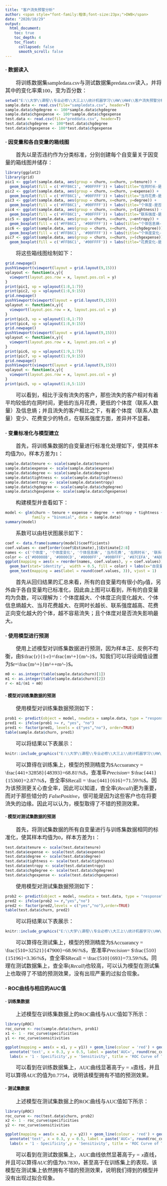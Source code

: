 ---
title: "客户流失预警分析"
author: <span style="font-family:楷体;font-size:23px;">DWB</span>
date: "2020/10/29"
output: 
  html_document:
    toc: true
    toc_depth: 4
    toc_float:
      collapsed: false
      smooth_scroll: false
---

### $\textbf{·}$ 数据读入
<span style="font-family:楷体;font-size:17px;">　　将训练数据集sampledata.csv与测试数据集predata.csv读入，并将其中的变化率乘100，变为百分数：</span>
```{r message=FALSE, warning=FALSE}
setwd("E:\\大学\\课程\\专业必修\\大三上\\统计机器学习\\HW\\HW4\\客户流失预警分析")
sample.data <- read.csv(file="sampledata.csv", header=T)
sample.data$chgdegree <- 100*sample.data$chgdegree
sample.data$chgexpense <- 100*sample.data$chgexpense
test.data <- read.csv(file="preddata.csv", header=T)
test.data$chgdegree <- 100*test.data$chgdegree
test.data$chgexpense <- 100*test.data$chgexpense
```


### $\textbf{·}$ 因变量和各自变量的箱线图
<span style="font-family:楷体;font-size:17px;">　　首先以是否违约作为分类标准，分别创建每个自变量关于因变量的箱线图并储存：</span>
```{r message=FALSE, warning=FALSE}
library(ggplot2)
library(grid)
pic1 <- ggplot(sample.data, aes(group = churn, x=churn, y=tenure)) + 
  geom_boxplot(fill = c('#FFB6C1', '#00FFFF')) + labs(title="在网时长-是否流失箱线图", x="是否流失", y = "在网时长(天)")
pic2 <- ggplot(sample.data, aes(group = churn, x=churn, y=expense)) + 
  geom_boxplot(fill = c('#FFB6C1', '#00FFFF')) + labs(title="当月花费-是否流失箱线图", x="是否流失", y = "当月花费(元)")
pic3 <- ggplot(sample.data, aes(group = churn, x=churn, y=degree)) + 
  geom_boxplot(fill = c('#FFB6C1', '#00FFFF')) + labs(title="个体度-是否流失箱线图", x="是否流失", y = "个体度(人数)")
pic4 <- ggplot(sample.data, aes(group = churn, x=churn, y=tightness)) + 
  geom_boxplot(fill = c('#FFB6C1', '#00FFFF')) + labs(title="联系强度-是否流失箱线图", x="是否流失", y = "联系强度(分钟/人)")
pic5 <- ggplot(sample.data, aes(group = churn, x=churn, y=entropy)) + 
  geom_boxplot(fill = c('#FFB6C1', '#00FFFF')) + labs(title="个体信息熵-是否流失箱线图", x="是否流失", y = "个体信息熵")
pic6 <- ggplot(sample.data, aes(group = churn, x=churn, y=(chgdegree))) + 
  geom_boxplot(fill = c('#FFB6C1', '#00FFFF')) + labs(title="个体度变化-是否流失箱线图", x="是否流失", y = "个体度变化(%)")
pic7 <- ggplot(sample.data, aes(group = churn, x=churn, y=(chgexpense))) +
  geom_boxplot(fill = c('#FFB6C1', '#00FFFF')) + labs(title="花费变化-是否流失箱线图", x="是否流失", y = "花费变化(%)")
```

<span style="font-family:楷体;font-size:17px;">　　将这些箱线图绘制如下：</span>
```{r warning=FALSE, message=FALSE}
grid.newpage() 
pushViewport(viewport(layout = grid.layout(9,15)))
vplayout <- function(x,y){
  viewport(layout.pos.row = x, layout.pos.col = y)
}
print(pic1, vp = vplayout(1:8,1:7))   
print(pic2, vp = vplayout(1:8,9:15))   
grid.newpage() 
pushViewport(viewport(layout = grid.layout(9,15)))
vplayout <- function(x,y){
  viewport(layout.pos.row = x, layout.pos.col = y)
}
print(pic3, vp = vplayout(1:8,1:7))   
print(pic4, vp = vplayout(1:8,9:15))
grid.newpage() 
pushViewport(viewport(layout = grid.layout(9,15)))
vplayout <- function(x,y){
  viewport(layout.pos.row = x, layout.pos.col = y)
}
print(pic6, vp = vplayout(1:9,1:7))   
print(pic7, vp = vplayout(1:9,9:15)) 
grid.newpage() 
pushViewport(viewport(layout = grid.layout(9,15)))
vplayout <- function(x,y){
  viewport(layout.pos.row = x, layout.pos.col = y)
}
print(pic5, vp = vplayout(1:8,5:11))   
```

<span style="font-family:楷体;font-size:17px;">　　可以看到，相比于没有流失的客户，那些流失的客户相对有着平均较低的在网时间，更低的当月花费，更低的个体度（联系人数量）及信息熵；并且流失的客户相比之下，有着个体度（联系人数量）变少、花费变少的特点，在联系强度方面，差异并不显著。</span>

### $\textbf{·}$ 变量标准化与模型建立

<span style="font-family:楷体;font-size:17px;">　　首先，将训练集数据的自变量进行标准化处理如下，使其样本均值为0，样本方差为1：</span>
```{r message=FALSE, warning=FALSE}
sample.data$tenure <- scale(sample.data$tenure)
sample.data$expense <- scale(sample.data$expense)
sample.data$degree <- scale(sample.data$degree)
sample.data$tightness <- scale(sample.data$tightness)
sample.data$entropy <- scale(sample.data$entropy)
sample.data$chgdegree <- scale(sample.data$chgdegree)
sample.data$chgexpense <- scale(sample.data$chgexpense)
```

<span style="font-family:楷体;font-size:17px;">　　构建模型并查看如下：</span>
```{r message=FALSE, warning=FALSE}
model <- glm(churn ~ tenure + expense + degree  + entropy + tightness + chgdegree + chgexpense, 
            family = "binomial", data = sample.data) 
summary(model)
```
<span style="font-family:楷体;font-size:17px;">　　系数可以由柱状图展示如下：</span>
```{r echo=FALSE, message=FALSE, warning=FALSE}
coef <- data.frame(summary(model)$coefficients)
coef.values <- coef[order(coef$Estimate),]$Estimate[2:8]
names <- c('个体度', '个体度变化', '个体信息熵', '当月花费', '在网时长', '联系强度', '花费变化')
color <- c('#00008B', '#0000CD', '#0000FF', '#00BFFF', '#87CEFA', '#ADD8E6', '#F0FFFF')
ggplot(mapping = aes(x = reorder(names, coef.values), y = coef.values)) + 
  geom_bar(stat='identity',  width = 0.5, fill = color) + labs(x="自变量名称", y = "回归系数", title = "回归系数图") +
  geom_text(mapping = aes(label = round(coef.values, 3)), vjust = 1)

```

<span style="font-family:楷体;font-size:17px;">　　首先从回归结果的汇总来看，所有的自变量均有很小的p值，另外由于各自变量均已标准化，因此由上图可以看到，所有的自变量均为负数，可以理解为：个体度越大、个体度正向变化越大、个体信息熵越大、当月花费越大、在网时长越长、联系强度越高、花费正向变化越大的个体，越不容易流失；且个体度对是否流失影响最大。</span>


### $\textbf{·}$ 使用模型进行预测
<span style="font-family:楷体;font-size:17px;">　　使用上述模型对训练集数据进行预测，因为样本正、反例不均衡，由$\frac{r}{1-r}=\frac{m^+}{m^-}$，知我们可以将设阈值设置为$r=\frac{m^+}{m^++m^-}$。</span>

```{r message=FALSE, warning=FALSE}
m0 <- as.integer(table(sample.data$churn)[1])
m1 <- as.integer(table(sample.data$churn)[2])
r <- m1/(m1 + m0)
```

#### $\textbf{·}$ 模型对训练集数据的预测
<span style="font-family:楷体;font-size:17px;">　　使用模型对训练集数据预测如下：</span>
```{r message=FALSE, warning=FALSE}
prob1 <- predict(object = model, newdata = sample.data, type = "response")
pred1 <- ifelse(prob1 >= r, "yes", "no")
pred1 <- factor(pred1, levels = c("yes","no"), order=TRUE)
table(sample.data$churn, pred1)
```
<span style="font-family:楷体;font-size:17px;">　　可以将结果以下表展示：</span>
```{r echo=FALSE, out.width = '75%'}
knitr::include_graphics("E:\\大学\\课程\\专业必修\\大三上\\统计机器学习\\HW\\HW4\\客户流失预警分析\\pic1.png")
```

<span style="font-family:楷体;font-size:17px;">　　可以算得在训练集上，模型的预测精度为$Accuarancy = \frac{441+32858}{48393}=68.81\%$，查准率$Precision =$ $\frac{441}{15360}=2.87\%$，查全率$Recall = \frac{441}{616}=71.59\%$。因为该预测更关心查全率，因此可以知道，查全率($Recall$)更为重要，而对于那些错分的 $False Positive$，很可能是因为这些客户也在将要流失的边缘。因此可以认为，模型取得了不错的预测效果。</span>


#### $\textbf{·}$ 模型对测试集数据的预测
<span style="font-family:楷体;font-size:17px;">　　首先，将测试集数据的所有自变量进行与训练集数据相同的标准化，使其样本均值为0，样本方差为1：</span>
```{r message=FALSE, warning=FALSE}
test.data$tenure <- scale(test.data$tenure)
test.data$expense <- scale(test.data$expense)
test.data$degree <- scale(test.data$degree)
test.data$tightness <- scale(test.data$tightness)
test.data$entropy <- scale(test.data$entropy)
test.data$chgdegree <- scale(test.data$chgdegree)
test.data$chgexpense <- scale(test.data$chgexpense)
```

<span style="font-family:楷体;font-size:17px;">　　使用模型对测试集数据预测如下：</span>
```{r message=FALSE, warning=FALSE}
prob2 <- predict(object = model, newdata = test.data, type = "response")
pred2 <- ifelse(prob2 >= r,"yes","no")
pred2 <- factor(pred2,levels = c("yes","no"),order=TRUE)
table(test.data$churn, pred2)
```

<span style="font-family:楷体;font-size:17px;">　　可以将结果以下表展示：</span>

```{r echo=FALSE, out.width = '75%'}
knitr::include_graphics("E:\\大学\\课程\\专业必修\\大三上\\统计机器学习\\HW\\HW4\\客户流失预警分析\\pic2.png")
```



<span style="font-family:楷体;font-size:17px;">　　可以算得在测试集上，模型的预测精度为$Accuarancy = \frac{510+32521}{47900}=68.96\%$，查准率$Precision =$ $\frac{510}{15196}=3.36\%$，查全率$Recall = \frac{510}{693}=73.59\%$。同理在测试数据集上，查全率($Recall$)也较高，可以认为模型在测试集上也取得了不错的预测效果，没有出现严重的过拟合现象。</span>

### $\textbf{·}$ ROC曲线与相应的AUC值

#### $\textbf{·}$ 训练集数据
<span style="font-family:楷体;font-size:17px;">　　上述模型在训练集数据上的ROC曲线与AUC值如下所示：</span>
```{r message=FALSE, warning=FALSE}
library(pROC)
roc_curve <- roc(sample.data$churn, prob1)
x1 <- 1 - roc_curve$specificities
y1 <- roc_curve$sensitivities

ggplot(mapping = aes(x = x1, y = y1)) + geom_line(colour = 'red') + geom_abline(intercept = 0, slope = 1) +
  annotate('text', x = 0.3, y = 0.5, label = paste('AUC=', round(roc_curve$auc,4))) +
  labs(x = '1 - Specificity',y = 'Sensitivity', title = 'ROC Curve of Training Data')
```

<span style="font-family:楷体;font-size:17px;">　　可以看到在训练数据集上，AUC曲线显著高于$y=x$直线，并且可以算得$AUC$的值为0.7754，说明该模型拥有不错的预测效果。</span>

#### $\textbf{·}$ 测试集数据
<span style="font-family:楷体;font-size:17px;">　　上述模型在测试集数据上的ROC曲线与AUC值如下所示：</span>
```{r message=FALSE, warning=FALSE}
library(pROC)
roc_curve <- roc(test.data$churn, prob2)
x2 <- 1 - roc_curve$specificities
y2 <- roc_curve$sensitivities

ggplot(mapping = aes(x = x2, y = y2)) + geom_line(colour = 'red') + geom_abline(intercept = 0, slope = 1) +
  annotate('text', x = 0.3, y = 0.5, label = paste('AUC=', round(roc_curve$auc,4))) +
  labs(x = '1 - Specificity',y = 'Sensitivity', title = 'ROC Curve of Testing Data')
```

<span style="font-family:楷体;font-size:17px;">　　可以看到在测试数据集上，AUC曲线依然显著高于$y=x$直线，并且可以算得$AUC$的值为0.7830，甚至高于在训练集上的表现。该模型在测试集上依然拥有不错的预测效果，说明我们得到的模型并没有出现过拟合现象。</span>







